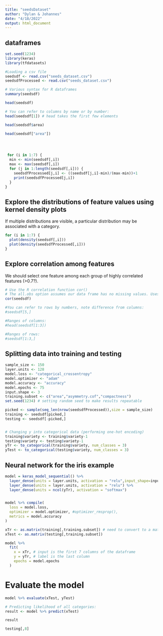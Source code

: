 ```yaml
---
title: "seedsDataset"
author: "Dylan & Johannes"
date: "4/18/2022"
output: html_document
---
```




## dataframes 
```r
set.seed(1234)
library(keras)
library(tfdatasets)

#Loading a csv file
seedsdf <- read.csv("seeds_dataset.csv")
seedsdfProcessed <- read.csv("seeds_dataset.csv")

# Various syntax for R dataframes
summary(seedsdf)

head(seedsdf)

# You can refer to columns by name or by number:
head(seedsdf[1]) # head takes the first few elements

head(seedsdf$area)

head(seedsdf["area"])




 for (i in 1:7) {
  min <- min(seedsdf[,i])
  max <- max(seedsdf[,i])
  for (j in 1:length(seedsdf[,i])) { 
    seedsdfProcessed[j,i] <- ((seedsdf[j,i]-min)/(max-min))+1
    print(seedsdfProcessed[j,i])
  }
}
```
## Explore the distributions of feature values using kernel density plots
If multiple distributions are visible, a particular distribution may be associated with a category. 
```r
for (i in 1:7) {
  plot(density(seedsdf[,i]))
  plot(density(seedsdfProcessed[,i]))
}

```
## Explore correlation among features
We should select one feature among each group of highly correlated features (>0.7?).
```r
# Use the R correlation function cor()
# The all.obs option assumes our data frame has no missing values. Uses Pearson correlation testing by default.
cor(seedsdf)

```


```r
#You can refer to rows by numbers, note difference from columns:
#seedsdf[5,]

#Ranges of columns:
#head(seedsdf[1:3])

#Ranges of rows:
#seedsdf[1:3,]
```


## Splitting data into training and testing

```r
sample_size <- 150
layer.units <- 128
model.loss <- "categorical_crossentropy"
model.optimizer <- "adam"
model.accuracy <- "accuracy"
model.epochs <- 75
input.shape <- 3
training.subset <- c("area","asymmetry.cof","compactness")
set.seed(1234) # setting random seed to make results repeatable

picked <- sample(seq_len(nrow(seedsdfProcessed)),size = sample_size)
training <- seedsdf[picked,]
testing <- seedsdf[-picked,]


# Changing y into categorical data (performing one-hot encoding)
training$variety <- training$variety-1
testing$variety <- testing$variety-1
yTr <- to_categorical(training$variety, num_classes = 3)
yTest <- to_categorical(testing$variety, num_classes = 3)

```

## Neural network for the iris example

```r
model = keras_model_sequential() %>%
  layer_dense(units = layer.units, activation = "relu",input_shape=input.shape) %>%
  layer_dense(units = layer.units, activation = "relu") %>%
  layer_dense(units = ncol(yTr), activation = "softmax")


model %>% compile(
  loss = model.loss,
  optimizer = model.optimizer, #optimizer_rmsprop(),
  metrics = model.accuracy
)

xTr <- as.matrix(training[,training.subset]) # need to convert to a matrix
xTest <- as.matrix(testing[,training.subset])

model %>% 
  fit(
    x = xTr, # input is the first 7 columns of the dataframe
    y = yTr, # label is the last column
    epochs = model.epochs
  )

```

# Evaluate the model
```r
model %>% evaluate(xTest, yTest)

# Predicting likelihood of all categories:
result <- model %>% predict(xTest)

result

testing[,8]

```
